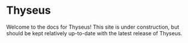 # Thyseus

Welcome to the docs for Thyseus! This site is under construction, but should be
kept relatively up-to-date with the latest release of Thyseus.
